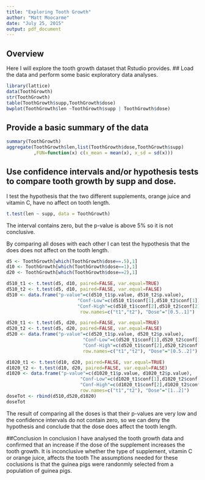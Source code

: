```yaml
---
title: "Exploring Tooth Growth"
author: "Matt Moocarme"
date: "July 25, 2015"
output: pdf_document
---
```


## Overview
Here I will explore the tooth growth dataset that Rstudio provides.
## Load the data and perform some basic exploratory data analyses.
```r
library(lattice)
data(ToothGrowth)
str(ToothGrowth)
table(ToothGrowth$supp,ToothGrowth$dose)
bwplot(ToothGrowth$len ~ToothGrowth$supp | ToothGrowth$dose)
```
## Provide a basic summary of the data
```r
summary(ToothGrowth)
aggregate(ToothGrowth$len,list(ToothGrowth$dose,ToothGrowth$supp)
          ,FUN=function(x) c(x_mean = mean(x), x_sd = sd(x)))
```

## Use confidence intervals and/or hypothesis tests to compare tooth growth by supp and dose.
I test the hypothesis that the two different supplements, orange juice and vitamin C, have no affect on tooth length.
```r
t.test(len ~ supp, data = ToothGrowth)
```
The interval contains zero, but the p-value is above 5% so it is not conclusive.

By comparing all doses with each other I can test the hypothesis that the does does not affect on the tooth length.
```r

d5 <- ToothGrowth[which(ToothGrowth$dose==.5),1]
d10 <- ToothGrowth[which(ToothGrowth$dose==1),1]
d20 <- ToothGrowth[which(ToothGrowth$dose==2),1]

d510_t1 <- t.test(d5, d10, paired=FALSE, var.equal=TRUE)
d510_t2 <- t.test(d5, d10, paired=FALSE, var.equal=FALSE)
d510 <- data.frame("p-value"=c(d510_t1$p.value, d510_t2$p.value),
                          "Conf-Low"=c(d510_t1$conf[1],d510_t2$conf[1]),
                          "Conf-High"=c(d510_t1$conf[2],d510_t2$conf[2]),
                           row.names=c("t1","t2"), "Dose"="[0.5..1]")

d520_t1 <- t.test(d5, d20, paired=FALSE, var.equal=TRUE)
d520_t2 <- t.test(d5, d20, paired=FALSE, var.equal=FALSE)
d520 <- data.frame("p-value"=c(d520_t1$p.value, d520_t2$p.value),
                            "Conf-Low"=c(d520_t1$conf[1],d520_t2$conf[1]),
                            "Conf-High"=c(d520_t1$conf[2],d520_t2$conf[2]), 
                            row.names=c("t1","t2"), "Dose"="[0.5..2]")

d1020_t1 <- t.test(d10, d20, paired=FALSE, var.equal=TRUE)
d1020_t2 <- t.test(d10, d20, paired=FALSE, var.equal=FALSE)
d1020 <- data.frame("p-value"=c(d1020_t1$p.value, d1020_t2$p.value),
                           "Conf-Low"=c(d1020_t1$conf[1],d1020_t2$conf[1]),
                           "Conf-High"=c(d1020_t1$conf[2],d1020_t2$conf[2]), 
                           row.names=c("t1","t2"), "Dose"="[1..2]")
doseTot <- rbind(d510,d520,d1020)
doseTot
```
The result of comparing all the doses is that their p-values are very low and the confidence intervals do not contain zero, so we can deny the hypothesis and conclude that the dose does affect the tooth length.

##Conclusion
In conclusion I have analysed the tooth growth data and confirmed that an increase if the dose of the supplement increases the tooth growth. It is inconclusive whether the type of supplement, vitamin C or orange juice, affects the tooth  The assumptions needed for these coclusions is that the guinea pigs were randonmly selected from a population of guinea pigs. 